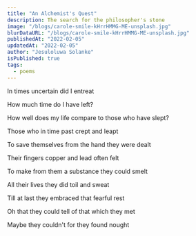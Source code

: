 ```yaml
---
title: "An Alchemist's Quest"
description: The search for the philosopher's stone
image: "/blogs/carole-smile-kHrrHMMG-ME-unsplash.jpg"
blurDataURL: "/blogs/carole-smile-kHrrHMMG-ME-unsplash.jpg"
publishedAt: "2022-02-05"
updatedAt: "2022-02-05"
author: "Jesuloluwa Solanke"
isPublished: true
tags:
  - poems
---
```


In times uncertain did I entreat

How much time do I have left?

How well does my life compare to those who have slept?

Those who in time past crept and leapt

To save themselves from the hand they were dealt

Their fingers copper and lead often felt

To make from them a substance they could smelt

All their lives they did toil and sweat

Till at last they embraced that fearful rest

Oh that they could tell of that which they met

Maybe they couldn't for they found nought
